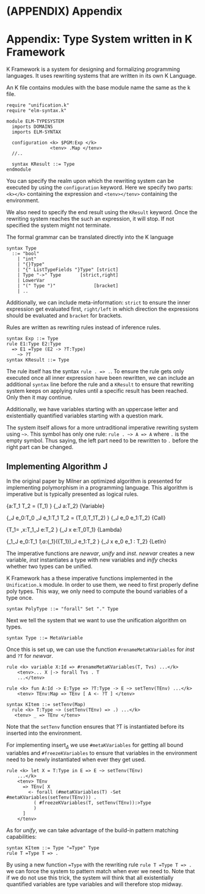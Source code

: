 # (APPENDIX) Appendix {-} 

# Appendix: Type System written in K Framework

K Framework\cite{K_framework} is a system for designing and formalizing programming languages. It uses rewriting systems that are written in its own K Language.

An K file contains modules with the base module name the same as the k file.

```
require "unification.k"
require "elm-syntax.k"

module ELM-TYPESYSTEM
  imports DOMAINS
  imports ELM-SYNTAX

  configuration <k> $PGM:Exp </k>
                <tenv> .Map </tenv>
  //..
  
  syntax KResult ::= Type
endmodule
```

You can specify the realm upon which the rewriting system can be executed by using the `configuration` keyword. Here we specify two parts: `<k></k>` containing the expression and `<tenv></tenv>` containing the environment.

We also need to specify the end result using the `KResult` keyword. Once the rewriting system reaches the such an expression, it will stop. If not specified the system might not terminate.

The formal grammar can be translated directly into the K language

```
syntax Type
  ::= "bool"
    | "int"
    | "{}Type"
    | "{" ListTypeFields "}Type" [strict]
    | Type "->" Type       [strict,right]
    | LowerVar
    | "(" Type ")"              [bracket]
    | ..
```

Additionally, we can include meta-information: `strict` to ensure the inner expression get evaluated first, `right/left` in which direction the expressions should be evaluated and `bracket` for brackets.

Rules are written as rewriting rules instead of inference rules.

```
syntax Exp ::= Type
rule E1:Type E2:Type
  => E1 =Type (E2 -> ?T:Type)
    ~> ?T
syntax KResult ::= Type
```

The rule itself has the syntax `rule . => .`. To ensure the rule gets only executed once all inner expression have been rewritten, we can include an additional `syntax` line before the rule and a `KResult` to ensure that rewriting system keeps on applying rules until a specific result has been reached. Only then it may continue.

Additionally, we have variables starting with an uppercase letter and existentially quantified variables starting with a question mark.

The system itself allows for a more untraditional imperative rewriting system using `~>`. This symbol has only one rule: `rule . ~> A => A` where `.` is the empty symbol. Thus saying, the left part need to be rewritten to `.` before the right part can be changed.

## Implementing Algorithm J

In the original paper by Milner\cite{Milner_type_polymorphism} an optimized algorithm is presented for implementing polymorphism in a programming language. This algorithm is imperative but is typically presented as logical rules.

\logicRule
{a:T_1\quad
T_2 = \mathit{inst}(T_1)
}
{\Gamma\vdash_J a:T_2}
{Variable}

\logicRule
{\Gamma\vdash_J e_0:T_0\quad
\Gamma\vdash_J e_1:T_1\quad
T_2 = \mathit{newvar}\quad
\mathit{unify}(T_0,T_1\rightarrow T_2)
}
{\Gamma\vdash_J e_0 e_1:T_2}
{Call}

\logicRule
{T_1=\mathit{newvar}\quad
\Gamma,x:T_1\vdash_J e:T_2
}
{\Gamma\vdash_J \mf{\textbackslash} x \mf{->} e:T_0\rightarrow T_1}
{Lambda}

\logicRule
{\Delta_1\vdash_J e_0:T_1\quad
\Delta_1,a:\text{insert}_{\Delta_1}(\{T_1\})\vdash_J e_1:T_2
}
{\Delta\vdash_J \mf{let} x \mf{=} e_0 \mf{in} e_1 : T_2}
{LetIn}

The imperative functions are _newvar_, _unify_ and _inst_. _newvar_ creates a new variable, _inst_ instantiates a type with new variables and _inify_ checks whether two types can be unified.

K Framework has a these imperative functions implemented in the `Unification.k` module. In order to use them, we need to first properly define poly types. This way, we only need to compute the bound variables of a type once.

```
syntax PolyType ::= "forall" Set "." Type
```

Next we tell the system that we want to use the unification algorithm on types.

```
syntax Type ::= MetaVariable
```

Once this is set up, we can use the function `#renameMetaKVariables` for _inst_ and `?T` for _newvar_.

```
rule <k> variable X:Id => #renameMetaKVariables(T, Tvs) ...</k>
    <tenv>... X |-> forall Tvs . T
    ...</tenv>
    
rule <k> fun A:Id -> E:Type => ?T:Type -> E ~> setTenv(TEnv) ...</k>
    <tenv> TEnv:Map => TEnv [ A <- ?T ] </tenv>
    
syntax KItem ::= setTenv(Map)
  rule <k> T:Type ~> (setTenv(TEnv) => .) ...</k>
   <tenv> _ => TEnv </tenv>
```
Note that the `setTenv` function ensures that ?T is instantiated before its inserted into the environment.

For implementing $\text{insert}_{\Delta}$ we use `#metaKVariables` for getting all bound variables and `#freezeKVariables` to ensure that variables in the environment need to be newly instantiated when ever they get used.

```
rule <k> let X = T:Type in E => E ~> setTenv(TEnv) 
    ...</k>
    <tenv> TEnv 
      => TEnv[ X 
        <- forall (#metaKVariables(T) -Set #metaKVariables(setTenv(TEnv))) . 
          ( #freezeKVariables(T, setTenv(TEnv)):>Type
          )
      ]
    </tenv>
```

As for _unify_, we can take advantage of the build-in pattern matching capabilities:

```
syntax KItem ::= Type "=Type" Type
rule T =Type T => .
```

By using a new function `=Type` with the rewriting rule `rule T =Type T => .` we can force the system to pattern match when ever we need to. Note that if we do not use this trick, the system will think that all existentially quantified variables are type variables and will therefore stop midway.